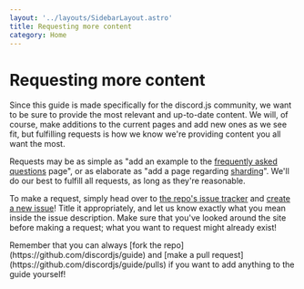 ```yaml
---
layout: '../layouts/SidebarLayout.astro'
title: Requesting more content
category: Home
---
```



# Requesting more content

Since this guide is made specifically for the discord.js community, we want to be sure to provide the most relevant and up-to-date content. We will, of course, make additions to the current pages and add new ones as we see fit, but fulfilling requests is how we know we're providing content you all want the most.

Requests may be as simple as "add an example to the [frequently asked questions](/popular-topics/faq.html) page", or as elaborate as "add a page regarding [sharding](/sharding/)". We'll do our best to fulfill all requests, as long as they're reasonable.

To make a request, simply head over to [the repo's issue tracker](https://github.com/discordjs/guide/issues) and [create a new issue](https://github.com/discordjs/guide/issues/new)! Title it appropriately, and let us know exactly what you mean inside the issue description. Make sure that you've looked around the site before making a request; what you want to request might already exist!

<Alert title="Tip" type="success">
	Remember that you can always [fork the repo](https://github.com/discordjs/guide) and [make a pull
	request](https://github.com/discordjs/guide/pulls) if you want to add anything to the guide yourself!
</Alert>
